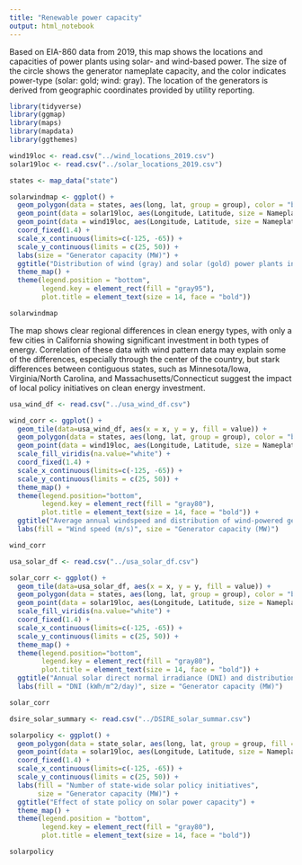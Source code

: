 ```yaml
---
title: "Renewable power capacity"
output: html_notebook
---
```


Based on EIA-860 data from 2019, this map shows the locations and capacities of power plants using solar- and wind-based power. The size of the circle shows the generator nameplate capacity, and the color indicates power-type (solar: gold; wind: gray). The location of the generators is derived from geographic coordinates provided by utility reporting. 

```r
library(tidyverse)
library(ggmap)
library(maps)
library(mapdata)
library(ggthemes)

wind19loc <- read.csv("../wind_locations_2019.csv")
solar19loc <- read.csv("../solar_locations_2019.csv")

states <- map_data("state")

solarwindmap <- ggplot() + 
  geom_polygon(data = states, aes(long, lat, group = group), color = "black", fill = "white") +
  geom_point(data = solar19loc, aes(Longitude, Latitude, size = Nameplate.Capacity..MW.), alpha = 0.1, color = "gold") +
  geom_point(data = wind19loc, aes(Longitude, Latitude, size = Nameplate.Capacity..MW.), alpha = 0.1, color = "gray") +
  coord_fixed(1.4) +
  scale_x_continuous(limits=c(-125, -65)) +
  scale_y_continuous(limits = c(25, 50)) +
  labs(size = "Generator capacity (MW)") +
  ggtitle("Distribution of wind (gray) and solar (gold) power plants in the contiguous United States") +
  theme_map() +
  theme(legend.position = "bottom",
        legend.key = element_rect(fill = "gray95"),
        plot.title = element_text(size = 14, face = "bold"))

solarwindmap

```

The map shows clear regional differences in clean energy types, with only a few cities in California showing significant investment in both types of energy. Correlation of these data with wind pattern data may explain some of the differences, especially through the center of the country, but stark differences between contiguous states, such as Minnesota/Iowa, Virginia/North Carolina, and Massachusetts/Connecticut suggest the impact of local policy initiatives on clean energy investment.

```r
usa_wind_df <- read.csv("../usa_wind_df.csv")

wind_corr <- ggplot() +
  geom_tile(data=usa_wind_df, aes(x = x, y = y, fill = value)) +
  geom_polygon(data = states, aes(long, lat, group = group), color = "black", fill = NA) +
  geom_point(data = wind19loc, aes(Longitude, Latitude, size = Nameplate.Capacity..MW.), alpha = 0.2, stroke = 0, shape = 16, color = "white") +
  scale_fill_viridis(na.value="white") +
  coord_fixed(1.4) +
  scale_x_continuous(limits=c(-125, -65)) +
  scale_y_continuous(limits = c(25, 50)) +
  theme_map() +
  theme(legend.position="bottom",
        legend.key = element_rect(fill = "gray80"),
        plot.title = element_text(size = 14, face = "bold")) +
  ggtitle("Average annual windspeed and distribution of wind-powered generators") +
  labs(fill = "Wind speed (m/s)", size = "Generator capacity (MW)")

wind_corr
```

```r
usa_solar_df <- read.csv("../usa_solar_df.csv")

solar_corr <- ggplot() +
  geom_tile(data=usa_solar_df, aes(x = x, y = y, fill = value)) +
  geom_polygon(data = states, aes(long, lat, group = group), color = "black", fill = NA) +
  geom_point(data = solar19loc, aes(Longitude, Latitude, size = Nameplate.Capacity..MW.), alpha = 0.2, stroke = 0, shape = 16, color = "white") +
  scale_fill_viridis(na.value="white") +
  coord_fixed(1.4) +
  scale_x_continuous(limits=c(-125, -65)) +
  scale_y_continuous(limits = c(25, 50)) +
  theme_map() +
  theme(legend.position="bottom",
        legend.key = element_rect(fill = "gray80"),
        plot.title = element_text(size = 14, face = "bold")) +
  ggtitle("Annual solar direct normal irradiance (DNI) and distribution of solar-powered generators") +
  labs(fill = "DNI (kWh/m^2/day)", size = "Generator capacity (MW)")

solar_corr

```

```r
dsire_solar_summary <- read.csv("../DSIRE_solar_summar.csv")

solarpolicy <- ggplot() + 
  geom_polygon(data = state_solar, aes(long, lat, group = group, fill = n), color = "black") +
  geom_point(data = solar19loc, aes(Longitude, Latitude, size = Nameplate.Capacity..MW.), alpha = 0.2, stroke = 0, shape = 16, color = "white") +
  coord_fixed(1.4) +
  scale_x_continuous(limits=c(-125, -65)) +
  scale_y_continuous(limits = c(25, 50)) +
  labs(fill = "Number of state-wide solar policy initiatives",
       size = "Generator capacity (MW)") +
  ggtitle("Effect of state policy on solar power capacity") +
  theme_map() +
  theme(legend.position = "bottom",
        legend.key = element_rect(fill = "gray80"),
        plot.title = element_text(size = 14, face = "bold"))

solarpolicy

```

